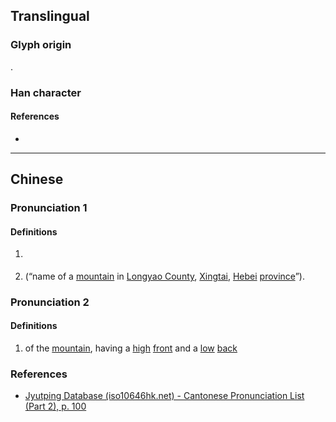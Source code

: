 {{character info/new}}
==Translingual==

===Glyph origin===
{{Han compound|敄|山|c1=p|c2=s|t2=mountain|ls=psc}}.

===Han character===
{{Han char|rn=46|rad=山|as=09|sn=12|four=|canj=NKU|ids=⿱敄山}}

====References====
* {{Han ref|kx=0316.180|dkj=08280|dj=0616.390|hdz=10789.180|uh=5D4D|ud=23885}}

----

==Chinese==
{{zh-forms}}

===Pronunciation 1===
{{zh-pron
|m=wù
|c=mou6
|mc=y
|oc=y
|cat=pn
}}

====Definitions====
{{zh-hanzi}}

# {{zh-hist-ghost}} {{n-g|Name of a mountain.}}
# {{zh-only|巏嵍|dot=}} (“name of a [[mountain]] in [[w:Longyao County|Longyao County]], [[w:Xingtai|Xingtai]], [[Hebei]] [[province]]”).

===Pronunciation 2===
{{zh-pron
|m=máo
|cat=adj
}}

====Definitions====
{{zh-hanzi}}

# {{zh-hist-ghost}} of the [[mountain]], having a [[high]] [[front]] and a [[low]] [[back]]
#: {{zh-alt-inline|旄}}

===References===
* [http://www.iso10646hk.net/jp/document/download.jsp Jyutping Database (iso10646hk.net) - Cantonese Pronunciation List (Part 2), p. 100]